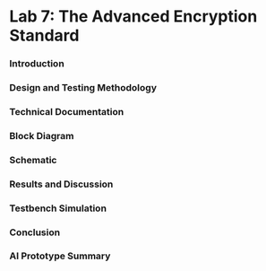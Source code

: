 # Lab 7: The Advanced Encryption Standard


### Introduction

### Design and Testing Methodology

### Technical Documentation

### Block Diagram

### Schematic

### Results and Discussion

### Testbench Simulation

### Conclusion

### AI Prototype Summary
